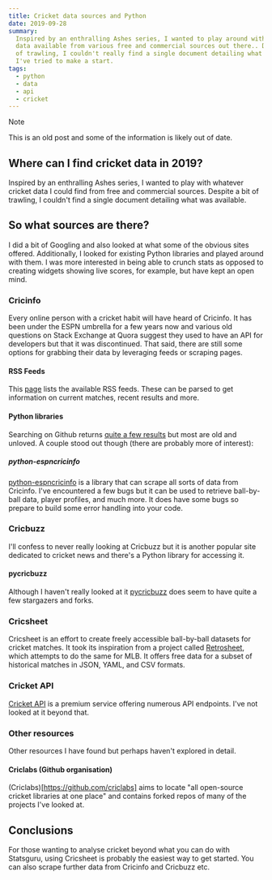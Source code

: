 ```yaml
---
title: Cricket data sources and Python
date: 2019-09-28
summary:
  Inspired by an enthralling Ashes series, I wanted to play around with cricket
  data available from various free and commercial sources out there.. Despite a bit
  of trawling, I couldn't really find a single document detailing what was available.
  I've tried to make a start.
tags:
  - python
  - data
  - api
  - cricket
---
```


> [!NOTE]
> This is an old post and some of the information is likely out of date.

## Where can I find cricket data in 2019?

Inspired by an enthralling Ashes series, I wanted to play with whatever cricket data I could find from free and commercial sources. Despite a bit of trawling, I couldn't find a single document detailing what was available.

## So what sources are there?

I did a bit of Googling and also looked at what some of the obvious sites offered. Additionally, I looked for existing Python libraries and played around with them. I was more interested in being able to crunch stats as opposed to creating widgets showing live scores, for example, but have kept an open mind.

### Cricinfo

Every online person with a cricket habit will have heard of Cricinfo. It has been under the ESPN umbrella for a few years now and various old questions on Stack Exchange at Quora suggest they used to have an API for developers but that it was discontinued. That said, there are still some options for grabbing their data by leveraging feeds or scraping pages.

#### RSS Feeds

This [page](http://www.espncricinfo.com/ci/content/rss/feeds_rss_cricket.html) lists the available RSS feeds. These can be parsed to get information on current matches, recent results and more.

#### Python libraries

Searching on Github returns [quite a few results](https://github.com/search?l=Python&q=cricinfo&type=Repositories) but most are old and unloved. A couple stood out though (there are probably more of interest):

##### python-espncricinfo

[python-espncricinfo](https://github.com/outside-edge/python-espncricinfo)
is a library that can scrape all sorts of data from Cricinfo. I've encountered a few bugs but it can be used to retrieve ball-by-ball data, player profiles, and much more. It does have some bugs so prepare to build some error handling into your code.

### Cricbuzz

I'll confess to never really looking at Cricbuzz but it is another popular site dedicated to cricket news and there's a Python library for accessing it.

#### pycricbuzz

Although I haven't really looked at it [pycricbuzz](https://github.com/codophobia/pycricbuzz)
does seem to have quite a few stargazers and forks.

### Cricsheet

Cricsheet is an effort to create freely accessible ball-by-ball datasets for cricket matches. It took its inspiration from a project called [Retrosheet](https://www.retrosheet.org/), which attempts to do the same for MLB. It offers free data for a subset of historical matches in JSON, YAML, and CSV formats.

### Cricket API

[Cricket API](https://www.cricketapi.com/) is a premium service offering numerous API endpoints. I've not looked at it beyond that.

### Other resources

Other resources I have found but perhaps haven't explored in detail.

#### Criclabs (Github organisation)

(Criclabs)[https://github.com/criclabs] aims to locate "all open-source cricket libraries at one place" and contains forked repos of many of the projects I've looked at.

## Conclusions

For those wanting to analyse cricket beyond what you can do with Statsguru, using Cricsheet is probably the easiest way to get started. You can also scrape further data from Cricinfo and Cricbuzz etc.

